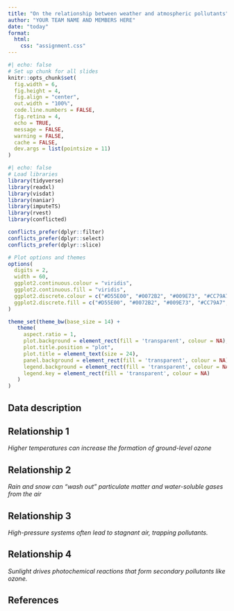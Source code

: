```yaml
---
title: "On the relationship between weather and atmospheric pollutants"
author: "YOUR TEAM NAME AND MEMBERS HERE"
date: "today"
format: 
  html:
    css: "assignment.css"
---
```


```r
#| echo: false
# Set up chunk for all slides
knitr::opts_chunk$set(
  fig.width = 6,
  fig.height = 4,
  fig.align = "center",
  out.width = "100%",
  code.line.numbers = FALSE,
  fig.retina = 4,
  echo = TRUE,
  message = FALSE,
  warning = FALSE,
  cache = FALSE,
  dev.args = list(pointsize = 11)
)
```

```r
#| echo: false
# Load libraries
library(tidyverse)
library(readxl)
library(visdat)
library(naniar)
library(imputeTS)
library(rvest)
library(conflicted)

conflicts_prefer(dplyr::filter)
conflicts_prefer(dplyr::select)
conflicts_prefer(dplyr::slice)

# Plot options and themes
options(
  digits = 2,
  width = 60,
  ggplot2.continuous.colour = "viridis",
  ggplot2.continuous.fill = "viridis",
  ggplot2.discrete.colour = c("#D55E00", "#0072B2", "#009E73", "#CC79A7", "#E69F00", "#56B4E9", "#F0E442"),
  ggplot2.discrete.fill = c("#D55E00", "#0072B2", "#009E73", "#CC79A7", "#E69F00", "#56B4E9", "#F0E442")
)

theme_set(theme_bw(base_size = 14) +
   theme(
     aspect.ratio = 1,
     plot.background = element_rect(fill = 'transparent', colour = NA),
     plot.title.position = "plot",
     plot.title = element_text(size = 24),
     panel.background = element_rect(fill = 'transparent', colour = NA),
     legend.background = element_rect(fill = 'transparent', colour = NA),
     legend.key = element_rect(fill = 'transparent', colour = NA)
   )
)
```

## Data description

<!--
Download the daily weather from the gridded data at SILO for the locations of the two sensors used in the first report. This can be down using the weatherOz R package, or directly from the website. You need:

* one year’s worth of data.
* two locations (the ones used by the group you are picking up from in part 1).

plus any additional pollutant data needed to answer the questions. 
-->

## Relationship 1

*Higher temperatures can increase the formation of ground-level ozone* 

## Relationship 2

*Rain and snow can "wash out" particulate matter and water-soluble gases from the air*

## Relationship 3

*High-pressure systems often lead to stagnant air, trapping pollutants.*

## Relationship 4

*Sunlight drives photochemical reactions that form secondary pollutants like ozone.*


## References

